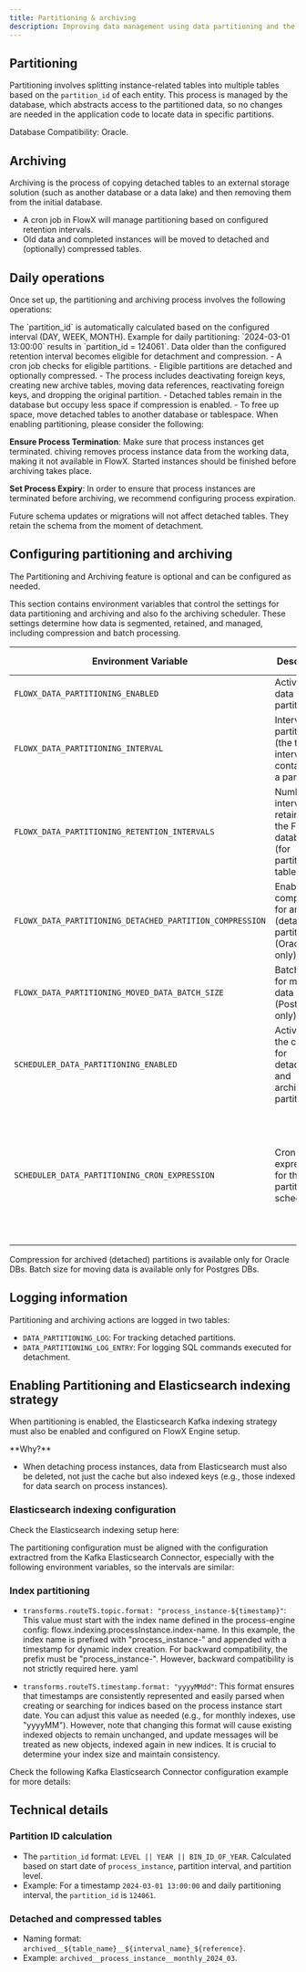 ```yaml
---
title: Partitioning & archiving
description: Improving data management using data partitioning and the archival processes.
---
```


## Partitioning

Partitioning involves splitting instance-related tables into multiple tables based on the `partition_id` of each entity. This process is managed by the database, which abstracts access to the partitioned data, so no changes are needed in the application code to locate data in specific partitions.

<Info>
Database Compatibility: Oracle.
</Info>

## Archiving

Archiving is the process of copying detached tables to an external storage solution (such as another database or a data lake) and then removing them from the initial database.

- A cron job in FlowX will manage partitioning based on configured retention intervals.
- Old data and completed instances will be moved to detached and (optionally) compressed tables.

## Daily operations

Once set up, the partitioning and archiving process involves the following operations:

<Steps>
<Step title= "Partition ID Calculation">
The `partition_id` is automatically calculated based on the configured interval (DAY, WEEK, MONTH).
Example for daily partitioning: `2024-03-01 13:00:00` results in `partition_id = 124061`.
</Step>
<Step title="Retention Management">
Data older than the configured retention interval becomes eligible for detachment and compression.
</Step>
<Step title ="Archiving process">
- A cron job checks for eligible partitions.
- Eligible partitions are detached and optionally compressed.
- The process includes deactivating foreign keys, creating new archive tables, moving data references, reactivating foreign keys, and dropping the original partition.
</Step>
<Step title ="Space management">
- Detached tables remain in the database but occupy less space if compression is enabled.
- To free up space, move detached tables to another database or tablespace.
</Step>
</Steps>


<Info>
When enabling partitioning, please consider the following:

**Ensure Process Termination**: Make sure that process instances get terminated. chiving removes process instance data from the working data, making it not available in FlowX. Started instances should be finished before archiving takes place.

**Set Process Expiry**: In order to ensure that process instances are terminated before archiving, we recommend configuring process expiration.
</Info>


<Info>
Future schema updates or migrations will not affect detached tables. They retain the schema from the moment of detachment.
</Info>

## Configuring partitioning and archiving

<Info>
The Partitioning and Archiving feature is optional and can be configured as needed.
</Info>

This section contains environment variables that control the settings for data partitioning and archiving and also fo the archiving scheduler. These settings determine how data is segmented, retained, and managed, including compression and batch processing.


| Environment Variable                                     | Description                                                                  | Default Value                                                            | Possible Values                       |
| -------------------------------------------------------- | ---------------------------------------------------------------------------- | ------------------------------------------------------------------------ | ------------------------------------- |
| `FLOWX_DATA_PARTITIONING_ENABLED`                        | Activates data partitioning.                                                 | `false`                                                                  | `true`, `false`                       |
| `FLOWX_DATA_PARTITIONING_INTERVAL`                       | Interval for partitioning (the time interval contained in a partition).      | `MONTH`                                                                  | `DAY`, `WEEK`, `MONTH`                |
| `FLOWX_DATA_PARTITIONING_RETENTION_INTERVALS`            | Number of intervals retained in the FlowX database (for partitioned tables). | `3`                                                                      | Integer values (e.g., `1`, `2`, `3`)  |
| `FLOWX_DATA_PARTITIONING_DETACHED_PARTITION_COMPRESSION` | Enables compression for archived (detached) partitions (Oracle only).        | `OFF`                                                                    | `OFF`, `BASIC`, `ADVANCED`            |
| `FLOWX_DATA_PARTITIONING_MOVED_DATA_BATCH_SIZE`          | Batch size for moving data (Postgres only).                                  | `5000`                                                                   | Integer values (e.g., `1000`, `5000`) |
| `SCHEDULER_DATA_PARTITIONING_ENABLED`                    | Activates the cron job for detaching and archiving partitions.               | `true`                                                                   | `true`, `false`                       |
| `SCHEDULER_DATA_PARTITIONING_CRON_EXPRESSION`            | Cron expression for the data partitioning scheduler.                         | `0 * * * * ?` -> every day during the night, at the start of every hour. | Cron expression (e.g., `0 0 1 * * ?`) |

<Info>
Compression for archived (detached) partitions is available only for Oracle DBs.
</Info>

<Info>
Batch size for moving data is available only for Postgres DBs.
</Info>


## Logging information

Partitioning and archiving actions are logged in two tables:

- `DATA_PARTITIONING_LOG`: For tracking detached partitions.
- `DATA_PARTITIONING_LOG_ENTRY`: For logging SQL commands executed for detachment.

## Enabling Partitioning and Elasticsearch indexing strategy

When partitioning is enabled, the Elasticsearch Kafka indexing strategy must also be enabled and configured on FlowX Engine setup.

<Card icon="info">
**Why?**

* When detaching process instances, data from Elasticsearch must also be deleted, not just the cache but also indexed keys (e.g., those indexed for data search on process instances).
</Card>

### Elasticsearch indexing configuration

Check the Elasticsearch indexing setup here:

<Card title ="Elasticsearch indexing setup" href="./configuring-elasticsearch-indexing/" icon ="link">
</Card>

The partitioning configuration must be aligned with the configuration extractred from the Kafka Elasticsearch Connector, especially with the following environment variables, so the intervals are similar:

### Index partitioning

* `transforms.routeTS.topic.format: "process_instance-${timestamp}"`: This value must start with the index name defined in the process-engine config: flowx.indexing.processInstance.index-name. In this example, the index name is prefixed with "process_instance-" and appended with a timestamp for dynamic index creation. For backward compatibility, the prefix must be "process_instance-". However, backward compatibility is not strictly required here.
yaml

* `transforms.routeTS.timestamp.format: "yyyyMMdd"`: This format ensures that timestamps are consistently represented and easily parsed when creating or searching for indices based on the process instance start date. You can adjust this value as needed (e.g., for monthly indexes, use "yyyyMM"). However, note that changing this format will cause existing indexed objects to remain unchanged, and update messages will be treated as new objects, indexed again in new indices. It is crucial to determine your index size and maintain consistency.

Check the following Kafka Elasticsearch Connector configuration example for more details:

<Card title ="Kafka Elasticsearch Connector" href="./configuring-elasticsearch-indexing/elasticsearch-indexing#kafka-elasticsearch-connector" icon="link">
</Card>


## Technical details

### Partition ID calculation
    
- The `partition_id` format: `LEVEL || YEAR || BIN_ID_OF_YEAR`. Calculated based on start date of `process_instance`, partition interval, and partition level.
- Example: For a timestamp `2024-03-01 13:00:00` and daily partitioning interval, the `partition_id` is `124061`.

### Detached and compressed tables
    
- Naming format: `archived__${table_name}__${interval_name}_${reference}`.
- Example: `archived__process_instance__monthly_2024_03`.